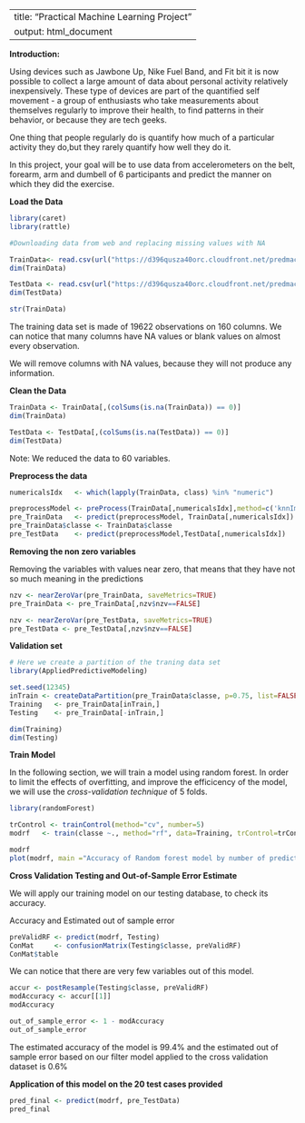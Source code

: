
---
title: "Practical Machine Learning Project"
output: html_document
---

**Introduction:** 

Using devices such as Jawbone Up, Nike Fuel Band, and Fit bit it is now possible to collect a large amount of data about personal activity relatively inexpensively. These type of devices are part of the quantified self movement - a group of enthusiasts who take measurements about themselves regularly to improve their health, to find patterns in their behavior, or because they are tech geeks.

One thing that people regularly do is quantify how much of a particular activity they do,but they rarely quantify how well they do it.

In this project, your goal will be to use data from accelerometers on the belt, forearm, arm and dumbell of 6 participants and predict the manner on which they did the exercise.

**Load the Data**
```{r}
library(caret)
library(rattle)

#Downloading data from web and replacing missing values with NA

TrainData<- read.csv(url("https://d396qusza40orc.cloudfront.net/predmachlearn/pml-training.csv"),header=TRUE, na.strings = c("NA","",'#DIV/0!'))
dim(TrainData)

TestData <- read.csv(url("https://d396qusza40orc.cloudfront.net/predmachlearn/pml-testing.csv"), header=TRUE, na.strings = c("NA","",'#DIV/0!'))
dim(TestData)

str(TrainData)
```

The training data set is made of 19622 observations on 160 columns. We can notice that many columns have NA values or blank values on almost every observation. 

We will remove columns with NA values, because they will not produce any information.

**Clean the Data**
```{r}
TrainData <- TrainData[,(colSums(is.na(TrainData)) == 0)]
dim(TrainData)

TestData <- TestData[,(colSums(is.na(TestData)) == 0)]
dim(TestData)
```

Note: We reduced the data to 60 variables.

**Preprocess the data** 
```{r}
numericalsIdx   <- which(lapply(TrainData, class) %in% "numeric")

preprocessModel <- preProcess(TrainData[,numericalsIdx],method=c('knnImpute', 'center', 'scale'))
pre_TrainData   <- predict(preprocessModel, TrainData[,numericalsIdx])
pre_TrainData$classe <- TrainData$classe
pre_TestData    <- predict(preprocessModel,TestData[,numericalsIdx])
```

**Removing the non zero variables** 

Removing the variables with values near zero, that means that they have not so much meaning in the predictions
```{r}
nzv <- nearZeroVar(pre_TrainData, saveMetrics=TRUE)
pre_TrainData <- pre_TrainData[,nzv$nzv==FALSE]

nzv <- nearZeroVar(pre_TestData, saveMetrics=TRUE)
pre_TestData <- pre_TestData[,nzv$nzv==FALSE]
```

**Validation set** 

```{r}
# Here we create a partition of the traning data set 
library(AppliedPredictiveModeling)

set.seed(12345)
inTrain <- createDataPartition(pre_TrainData$classe, p=0.75, list=FALSE)
Training   <- pre_TrainData[inTrain,]
Testing    <- pre_TrainData[-inTrain,]

dim(Training)
dim(Testing)
```

**Train Model** 

In the following section, we will train a model using random forest. In order to limit the effects of overfitting, and improve the efficicency of the model, we will use the *cross-validation technique* of 5 folds.

```{r}
library(randomForest)

trControl <- trainControl(method="cv", number=5)
modrf   <- train(classe ~., method="rf", data=Training, trControl=trControl, allowParallel=TRUE, importance=TRUE)

modrf
plot(modrf, main ="Accuracy of Random forest model by number of predictors")

```

**Cross Validation Testing and Out-of-Sample Error Estimate**

We will apply our training model on our testing database, to check its accuracy.

Accuracy and Estimated out of sample error

```{r}
preValidRF <- predict(modrf, Testing)
ConMat     <- confusionMatrix(Testing$classe, preValidRF)
ConMat$table
```

We can notice that there are very few variables out of this model.

```{r}
accur <- postResample(Testing$classe, preValidRF)
modAccuracy <- accur[[1]]
modAccuracy
```

```{r}
out_of_sample_error <- 1 - modAccuracy
out_of_sample_error
```

The estimated accuracy of the model is 99.4% and the estimated out of sample error based on our filter model applied to the cross validation dataset is 0.6%

**Application of this model on the 20 test cases provided**

```{r}
pred_final <- predict(modrf, pre_TestData)
pred_final
```
